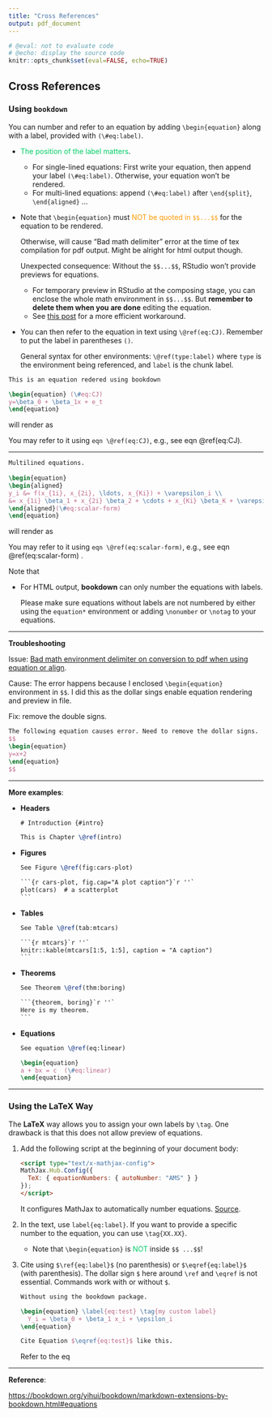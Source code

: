 ```yaml
---
title: "Cross References"
output: pdf_document
---
```


```r
# @eval: not to evaluate code
# @echo: display the source code
knitr::opts_chunk$set(eval=FALSE, echo=TRUE)
```

## Cross References

### Using `bookdown` 

You can number and refer to an equation by adding `\begin{equation}` along with a label, provided with `(\#eq:label)`. 

- <span style='color:#00CC66'>The position of the label matters</span>. 
    - For single-lined equations: First write your equation, then append your label `(\#eq:label)`. Otherwise, your equation won't be rendered.
    - For multi-lined equations: append `(\#eq:label)` after `\end{split}`, `\end{aligned}` ...

- Note that `\begin{equation}` must <span style='color:#FF9900'>NOT be quoted in `$$...$$`</span> for the equation to be rendered. 

    Otherwise, will cause "Bad math delimiter" error at the time of tex compilation for pdf output. Might be alright for html output though.
    
    Unexpected consequence: Without the `$$...$$`, RStudio won't provide previews for equations.
    
    - For temporary preview in RStudio at the composing stage, you can enclose the whole math environment in `$$...$$`. But **remember to delete them when you are done** editing the equation.
    - See [this post](https://www.kenjisato.jp/en/post/2017/02/cross-referenceable-equation-with-preview-in-rmarkdown/) for a more efficient workaround.
    
- You can then refer to the equation in text using `\@ref(eq:CJ)`. Remember to put the label in parentheses `()`.

    General syntax for other environments: `\@ref(type:label)`  where `type` is the environment being referenced, and  `label` is the chunk label.


```latex
This is an equation redered using bookdown

\begin{equation} (\#eq:CJ)
y=\beta_0 + \beta_1x + e_t
\end{equation}
```

will render as

\begin{equation} 
y=\beta_0 + \beta_1x + e_t
(\#eq:CJ)
\end{equation}

You may refer to it using `eqn \@ref(eq:CJ)`, e.g., see eqn \@ref(eq:CJ).

--------------------------------------------------------------------------------

```latex
Multilined equations.
  
\begin{equation} 
\begin{aligned}
y_i &= f(x_{1i}, x_{2i}, \ldots, x_{Ki}) + \varepsilon_i \\
&= x_{1i} \beta_1 + x_{2i} \beta_2 + \cdots + x_{Ki} \beta_K + \varepsilon_i
\end{aligned}(\#eq:scalar-form)
\end{equation}
```

will render as


\begin{equation} 
\begin{aligned}
y_i &= f(x_{1i}, x_{2i}, \ldots, x_{Ki}) + \varepsilon_i \\
&= x_{1i} \beta_1 + x_{2i} \beta_2 + \cdots + x_{Ki} \beta_K + \varepsilon_i
\end{aligned}(\#eq:scalar-form)
\end{equation}

You may refer to it using `eqn \@ref(eq:scalar-form)`, e.g., see eqn \@ref(eq:scalar-form) .



Note that

- For HTML output, **bookdown** can only number the equations with labels. 

  Please make sure equations without labels are not numbered by either using the `equation*` environment or adding `\nonumber` or `\notag` to your equations. 



--------------------------------------------------------------------------------

**Troubleshooting**

Issue: [Bad math environment delimiter on conversion to pdf when using equation or align](https://github.com/jupyter/nbconvert/issues/232).

Cause: The error happens because I enclosed `\begin{equation}` environment in `$$`. I did this as the dollar sings enable equation rendering and preview in file.

Fix: remove the double signs.

```latex
The following equation causes error. Need to remove the dollar signs.
$$
\begin{equation}
y=x+2
\end{equation}
$$
```



--------------------------------------------------------------------------------


**More examples**:

- **Headers**

    ```latex
    # Introduction {#intro}
    
    This is Chapter \@ref(intro)
    ```

- **Figures**

    ~~~latex
    See Figure \@ref(fig:cars-plot)
    
    ```{r cars-plot, fig.cap="A plot caption"}`r ''`
    plot(cars)  # a scatterplot
    ```
    ~~~

- **Tables**

    ~~~latex
    See Table \@ref(tab:mtcars)
    
    ```{r mtcars}`r ''`
    knitr::kable(mtcars[1:5, 1:5], caption = "A caption")
    ```
    ~~~

- **Theorems**

    ~~~latex
    See Theorem \@ref(thm:boring)
    
    ```{theorem, boring}`r ''`
    Here is my theorem.
    ```
    ~~~

- **Equations**

    ```latex
    See equation \@ref(eq:linear)
    
    \begin{equation}
    a + bx = c  (\#eq:linear)
    \end{equation}
    ```



___


### Using the LaTeX Way

The **LaTeX** way allows you to assign your own labels by `\tag`.  One drawback is that this does not allow preview of equations.

  1. Add the following script at the beginning of your document body:

     ```html
     <script type="text/x-mathjax-config">
     MathJax.Hub.Config({
       TeX: { equationNumbers: { autoNumber: "AMS" } }
     });
     </script>
     ```

     It configures MathJax to automatically number equations. [Source](https://stackoverflow.com/a/55163121/10108921).

  2. In the text, use `label{eq:label}`. If you want to provide a specific number to the equation, you can use `\tag{XX.XX}`. 
     - Note that `\begin{equation}` is <span style='color:#00CC66'>NOT</span> inside `$$ ...$$`!

     
  3. Cite using `$\ref{eq:label}$` (no parenthesis) or `$\eqref{eq:label}$` (with parenthesis). The dollar sign `$` here around `\ref` and `\eqref` is not essential. Commands work with or without `$`.

     ```latex
     Without using the bookdown package.
     
     \begin{equation} \label{eq:test} \tag{my custom label}
       Y_i = \beta_0 + \beta_1 x_i + \epsilon_i
     \end{equation}
     
     Cite Equation $\eqref{eq:test}$ like this.
     ```

     \begin{equation} \label{eq:test} \tag{my label}
     Y_i = \beta_0 + \beta_1 x_i + \epsilon_i
     \end{equation}
      
     Refer to the eq \eqref{eq:test}





--------------------------------------------------------------------------------


**Reference**:

<https://bookdown.org/yihui/bookdown/markdown-extensions-by-bookdown.html#equations>

